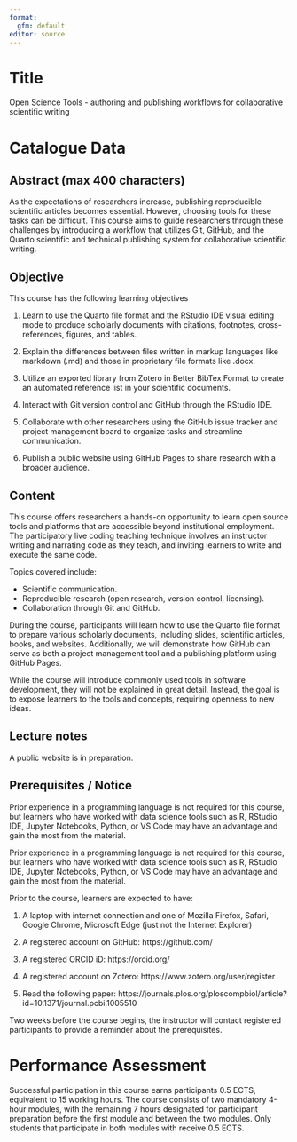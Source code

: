 ```yaml
---
format: 
  gfm: default
editor: source
---
```


# Title

Open Science Tools - authoring and publishing workflows for collaborative scientific writing

# Catalogue Data

## Abstract (max 400 characters)

As the expectations of researchers increase, publishing reproducible scientific articles becomes essential. However, choosing tools for these tasks can be difficult. This course aims to guide researchers through these challenges by introducing a workflow that utilizes Git, GitHub, and the Quarto scientific and technical publishing system for collaborative scientific writing.

## Objective

This course has the following learning objectives

1. Learn to use the Quarto file format and the RStudio IDE visual editing mode to produce scholarly documents with citations, footnotes, cross-references, figures, and tables.

2. Explain the differences between files written in markup languages like markdown (.md) and those in proprietary file formats like .docx.

3. Utilize an exported library from Zotero in Better BibTex Format to create an automated reference list in your scientific documents.

4. Interact with Git version control and GitHub through the RStudio IDE.

5. Collaborate with other researchers using the GitHub issue tracker and project management board to organize tasks and streamline communication.

6. Publish a public website using GitHub Pages to share research with a broader audience.

## Content

This course offers researchers a hands-on opportunity to learn open source tools and platforms that are accessible beyond institutional employment. The participatory live coding teaching technique involves an instructor writing and narrating code as they teach, and inviting learners to write and execute the same code.

Topics covered include:

- Scientific communication.
- Reproducible research (open research, version control, licensing).
- Collaboration through Git and GitHub.

During the course, participants will learn how to use the Quarto file format to prepare various scholarly documents, including slides, scientific articles, books, and websites. Additionally, we will demonstrate how GitHub can serve as both a project management tool and a publishing platform using GitHub Pages.

While the course will introduce commonly used tools in software development, they will not be explained in great detail. Instead, the goal is to expose learners to the tools and concepts, requiring openness to new ideas.

## Lecture notes

A public website is in preparation.

## Prerequisites / Notice

Prior experience in a programming language is not required for this course, but learners who have worked with data science tools such as R, RStudio IDE, Jupyter Notebooks, Python, or VS Code may have an advantage and gain the most from the material.

Prior experience in a programming language is not required for this course, but learners who have worked with data science tools such as R, RStudio IDE, Jupyter Notebooks, Python, or VS Code may have an advantage and gain the most from the material.

Prior to the course, learners are expected to have:

1. A laptop with internet connection and one of Mozilla Firefox, Safari, Google Chrome, Microsoft Edge (just not the Internet Explorer)

2. A registered account on GitHub: https://github.com/

3. A registered ORCID iD: https://orcid.org/

4. A registered account on Zotero: https://www.zotero.org/user/register

5. Read the following paper: https://journals.plos.org/ploscompbiol/article?id=10.1371/journal.pcbi.1005510

Two weeks before the course begins, the instructor will contact registered participants to provide a reminder about the prerequisites.

# Performance Assessment

Successful participation in this course earns participants 0.5 ECTS, equivalent to 15 working hours. The course consists of two mandatory 4-hour modules, with the remaining 7 hours designated for participant preparation before the first module and between the two modules. Only students that participate in both modules with receive 0.5 ECTS.